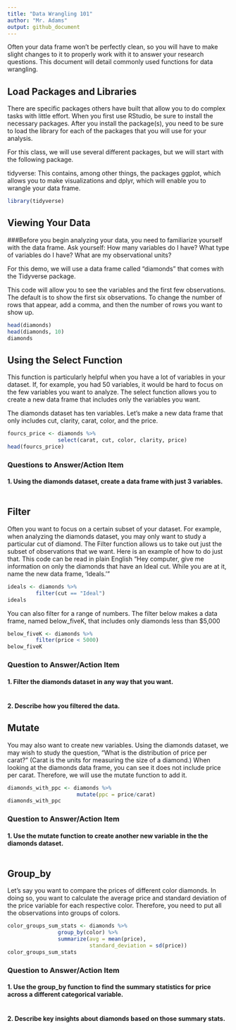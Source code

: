 ```yaml
---
title: "Data Wrangling 101"
author: "Mr. Adams"
output: github_document
---
```


Often your data frame won't be perfectly clean, so you will have to make slight changes to it to properly work with it to answer your research questions. This document will detail commonly used functions for data wrangling. 

## Load Packages and Libraries

There are specific packages others have built that allow you to do complex tasks with little effort. When you first use RStudio, be sure to install the necessary packages.  After you install the package(s), you need to be sure to load the library for each of the packages that you will use for your analysis.   

For this class, we will use several different packages, but we will start with the following package. 

tidyverse: This contains, among other things, the packages ggplot, which allows you to make visualizations and dplyr, which will enable you to wrangle your data frame. 

```r
library(tidyverse)
```

## Viewing Your Data

###Before you begin analyzing your data, you need to familiarize yourself with the data frame. 
Ask yourself:
How many variables do I have?
What type of variables do I have?
What are my observational units? 

For this demo, we will use a data frame called "diamonds" that comes with the Tidyverse package.

This code will allow you to see the variables and the first few observations. The default is to show the first six observations. To change the number of rows that appear, add a comma, and then the number of rows you want to show up.

```r
head(diamonds)
head(diamonds, 10)
diamonds
```

## Using the Select Function
This function is particularly helpful when you have a lot of variables in your dataset. If, for example, you had 50 variables, it would be hard to focus on the few variables you want to analyze. The select function allows you to create a new data frame that includes only the variables you want.

The diamonds dataset has ten variables. Let's make a new data frame that only includes cut, clarity, carat, color, and the price.
```r
fourcs_price <- diamonds %>%
                select(carat, cut, color, clarity, price)
head(fourcs_price)
```


### Questions to Answer/Action Item 

#### 1. Using the diamonds dataset, create a data frame with just 3 variables. 


```r

```

## Filter

Often you want to focus on a certain subset of your dataset. For example, when analyzing the diamonds dataset, you may only want to study a particular cut of diamond. The Filter function allows us to take out just the subset of observations that we want. Here is an example of how to do just that. This code can be read in plain English "Hey computer, give me information on only the diamonds that have an Ideal cut. While you are at it, name the new data frame, 'Ideals.'"

```r
ideals <- diamonds %>%
         filter(cut == "Ideal")
ideals
```


You can also filter for a range of numbers. The filter below makes a data frame, named below_fiveK, that includes only diamonds less than $5,000


```r
below_fiveK <- diamonds %>%
         filter(price < 5000)
below_fiveK
```

### Question to Answer/Action Item

#### 1. Filter the diamonds dataset in any way that you want. 

```r

```

#### 2. Describe how you filtered the data.

## Mutate

You may also want to create new variables. Using the diamonds dataset, we may wish to study the question, "What is the distribution of price per carat?" (Carat is the units for measuring the size of a diamond.) When looking at the diamonds data frame, you can see it does not include price per carat. Therefore, we will use the mutate function to add it.

```r
diamonds_with_ppc <- diamonds %>%
                      mutate(ppc = price/carat)
diamonds_with_ppc
```



### Question to Answer/Action Item

#### 1. Use the mutate function to create another new variable in the the diamonds dataset.

```r

```


## Group_by 

Let's say you want to compare the prices of different color diamonds. In doing so, you want to calculate the average price and standard deviation of the price variable for each respective color. Therefore, you need to put all the observations into groups of colors. 

```r
color_groups_sum_stats <- diamonds %>%
                group_by(color) %>%
                summarize(avg = mean(price), 
                          standard_deviation = sd(price))
color_groups_sum_stats
```



### Question to Answer/Action Item

#### 1. Use the group_by function to find the summary statistics for price across a different categorical variable.

```r

```

#### 2. Describe key insights about diamonds based on those summary stats. 



